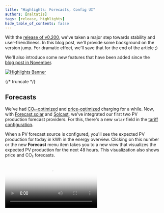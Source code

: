 ```yaml
---
title: "Highlights: Forecasts, Config UI"
authors: [naltatis]
tags: [release, highlights]
hide_table_of_contents: false
---
```



With the [release of v0.200](https://github.com/evcc-io/evcc/releases), we've taken a major step towards stability and user-friendliness.
In this blog post, we'll provide some background on the version jump.
For dramatic effect, we'll save that for the end of the article ;)

We'll also introduce some new features that have been added since the [blog post in November](/blog/2024/11/22/highlights-charts-stats).

[![Highlights Banner](forecasts-banner.webp)](/blog/2025/02/19/highlights-forecasts-config-ui)

{/* truncate */}

## Forecasts

We've had [CO₂-optimized](/docs/features/co2) and [price-optimized](/docs/features/dynamic-prices) charging for a while.
Now, with [Forecast.solar](https://forecast.solar) and [Solcast](https://solcast.com/free-rooftop-solar-forecasting), we've integrated our first two PV production forecast providers.
For this, there's a new `solar` field in the [tariff configuration](/docs/tariffs).

When a PV forecast source is configured, you'll see the expected PV production for today in kWh in the energy overview.
Clicking on this number or the new **Forecast** menu item takes you to a new view that visualizes the expected PV production for the next 48 hours.
This visualization also shows price and CO₂ forecasts.

<Video src={forecastsVideo} poster={forecastsPoster} />

Currently, only one PV forecast (corresponding to one roof surface) can be configured.
With the next release, we'll add the ability to combine forecasts.

PV forecast data doesn't yet influence charging planning but forms the foundation for future features and optimizations.

## Repeating Charging Plans

When evcc knows the vehicle's state of charge, several useful charging features become available.
The ability to establish a [minimum charge level](/docs/features/limits#minimum-charge) immediately after plugging in, or to charge the vehicle efficiently and cleanly using a [charging plan](/docs/features/plans) (departure time and target charge level), has been around for a while.

Almost as old is the desire for repeating charging plans.
That is, the ability to create weekday-dependent plans that don't require constant attention.
A big thank you goes to [@Maschga](https://github.com/Maschga), who tackled this major feature.
The result turned out really nice.

![Repeating Charging Plans](./repeating-plans.webp)

Plans can be deactivated when needed (e.g., during vacation).
Time zones, daylight saving time, and standard time are handled correctly 🤯.
Multiple repeating plans are possible, and for closely scheduled plans, the most relevant plan is selected with the planner's decision transparently visualized.

Learn more about this under [Charging Plans](/docs/features/plans#repeating-plans).

## Heat Pumps & SG-ready

The demand for heat pump support has come up regularly in recent months.
Until now, we deliberately focused on the electric vehicle use case to keep evcc focused and manageable.
Integration of heat generators was possible through methods like [relays, smart plugs](/docs/devices/smartswitches#heating) and the plugin interface ([example](https://github.com/naltatis/aton-ctrl)), and was being used.

Since January, we've offer an explicit model for heat pump control.
Many heat pumps support the SG-Ready model.
Using a switchable relay (e.g., Shelly), the heat pump can be instructed to increase operation during surplus or low-cost grid power.

<SgreadySvg alt="Diagram showing heat pump control via SG-Ready relay" style={{ maxWidth: '700px' }} />

Some heat pumps also support direct communication, e.g., over the network.
The list of these devices is still relatively short.
If you have such a heat pump and know how to control it, please open a [GitHub Issue](https://github.com/evcc-io/evcc/issues).

You can find more information about [heat pumps & electic heaters](/docs/devices/heating) in the documentation.

The integration of heat generators in the UI is functional but not yet perfect.
Topics like time-based metrics and better representation of the heat pump in the main overview are on our to-do list.

## Config UI: Setup via Browser

During evcc's development, keeping the interface as simple and clean as possible has always been important to us.
We regularly receive feedback that other household members (often non-nerds) quickly find their way around the interface.
This is a quality that's not always a given, especially in "classic" open-source projects, and something we're quite proud of.

An important factor is the strong unification and the underlying data model.
Once an inverter, vehicle, or wallbox is configured, the peculiarities of the devices are no longer relevant in the UI.

However, the biggest pain point for many users is actually reaching this "everything is set up" state.
Until now, this required using the command line and editing a YAML file.

We've been working for a long time to enable initial setup through the UI.
Over the past years and months, we've gradually added individual functions like creating vehicles, meters, inverters, tariffs, and more.
Necessary features like a log view and authentication system are now also on board.

With v0.200, we've added the "last big piece" towards setup via UI.
**Now charging points and wallboxes, the central components of evcc, can be created and modified through the UI.**
This brings us noticeably closer to a stable 1.0 release.

<Video src={configUiVideo} poster={configUiPoster} />

The configuration interface is still marked as an experimental feature 🧪.
Not all fields are in the right place, carry the correct descriptions, and are thoroughly tested.
We therefore very much look forward to your feedback, suggestions, and bug reports.

Advanced features, like creating custom devices and better diagnostic tools, are still on the agenda.
You can find more about the status and progress around this topic in the [Epic Issue](https://github.com/evcc-io/evcc/issues/6029).

### Try Config UI

If you want to try out the pure UI setup, you can **start evcc with an empty `evcc.yaml`**.
You'll get a welcome screen and can proceed with your configuration through the UI from there.
Experimental features must be activated in the UI for this.

## And Much More...

As usual in the highlights blog posts, this is just a small selection of all the topics being worked on.
Since the last post in November, [over 250 Pull Requests](https://github.com/evcc-io/evcc/pulls?q=is%3Apr+is%3Amerged) 🤯 have been developed, reviewed, and successfully merged.

You can find the complete list of topics in the [Release Notes](https://github.com/evcc-io/evcc/releases) on GitHub.

**Best regards**<br/>
The evcc Team<br/>
Michael, Andi & Uli